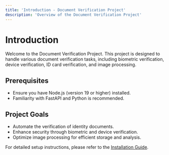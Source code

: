 ```yaml
---
title: 'Introduction - Document Verification Project'
description: 'Overview of the Document Verification Project'
---
```


# Introduction

Welcome to the Document Verification Project. This project is designed to handle various document verification tasks, including biometric verification, device verification, ID card verification, and image processing.

## Prerequisites

- Ensure you have Node.js (version 19 or higher) installed.
- Familiarity with FastAPI and Python is recommended.

## Project Goals

- Automate the verification of identity documents.
- Enhance security through biometric and device verification.
- Optimize image processing for efficient storage and analysis.

For detailed setup instructions, please refer to the [Installation Guide](development.mdx#installation-guide).
